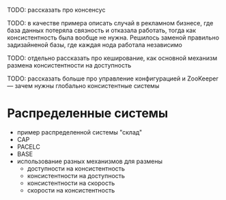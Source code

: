 TODO: рассказать про консенсус

TODO: в качестве примера описать случай в рекламном бизнесе, где база данных потеряла связность и отказала работать, тогда как консистентность была вообще не нужна. Решилось заменой правильно задизайненой базы, где каждая нода работала независимо

TODO: отдельно рассказать про кеширование, как основной механизм размена консистентности на доступность

TODO: рассказать больше про управление конфигурацией и ZooKeeper — зачем нужны глобально консистентные системы

# Распределенные системы

- пример распределенной системы "склад"
- CAP
- PACELC
- BASE
- использование разных механизмов для размены
  - доступности на консистентность
  - консистентности на доступность
  - консистентности на скорость
  - скорости на консистентность

